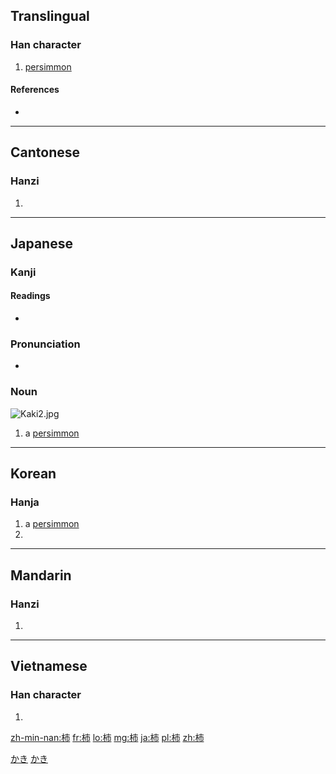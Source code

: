 {{also|杮|枾}}
==Translingual==

===Han character===
{{Han char|rn=75|rad=木|as=05|sn=9|four=4592<sub>7</sub>|canj=木卜中月 (DYLB)|ids=⿰[[木]][[市]]}}

# [[persimmon]]

====References====
* {{Han ref|kx=0521.121|dkj=14681|hdz=21188.020|uh=67FF|ud=26623|bh=AC55|bd=44117}}

----

==Cantonese==

===Hanzi===
{{yue-hanzi|jyut=|y=chi5}}

# {{defn|lang=yue|sort=木05}}

----

==Japanese==

===Kanji===
{{ja-kanji|grade=c|rs=木05}}

====Readings====
* {{ja-readings|on=[[し]] (shi)|kun=[[かき]] (kaki)}}

===Pronunciation===
* {{homophones|lang=ja|牡蠣}}

===Noun===
[[Image:Kaki2.jpg|thumb]]
{{ja-noun|k|hira=かき|rom=kaki}}

# a [[persimmon]]

[[Category:1000 Japanese basic words|かき]]
[[Category:ja:Fruits|かき]]

----

==Korean==

===Hanja===
{{ko-hanja|hangeul=시|eumhun=|rv=si|mr=si|y=si}}

# a [[persimmon]]
# {{defn|lang=ko|sort=木05}}

----

==Mandarin==

===Hanzi===
{{cmn-hanzi|pin=[[shì]] ([[shi4]])|wg=shih<sup>4</sup>}}

# {{defn|lang=cmn|sort=木05}}

----

==Vietnamese==

===Han character===
{{vi-hantu|thị|rs=木05}}

# {{defn|lang=vi|sort=木05}}

[[zh-min-nan:柿]]
[[fr:柿]]
[[lo:柿]]
[[mg:柿]]
[[ja:柿]]
[[pl:柿]]
[[zh:柿]]